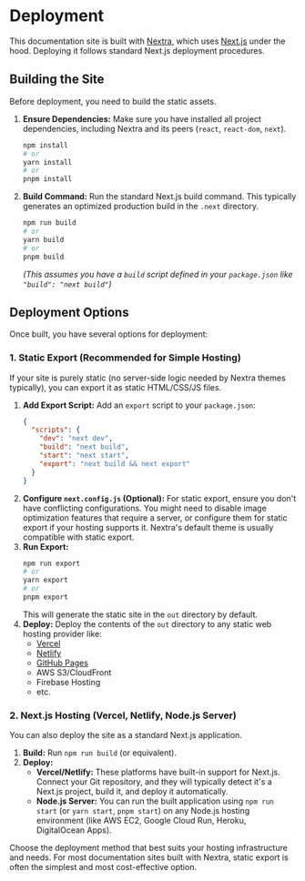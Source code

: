 # Deployment

This documentation site is built with [Nextra](https://nextra.site/), which uses [Next.js](https://nextjs.org/) under the hood. Deploying it follows standard Next.js deployment procedures.

## Building the Site

Before deployment, you need to build the static assets.

1.  **Ensure Dependencies:** Make sure you have installed all project dependencies, including Nextra and its peers (`react`, `react-dom`, `next`).
    ```bash
    npm install
    # or
    yarn install
    # or
    pnpm install
    ```
2.  **Build Command:** Run the standard Next.js build command. This typically generates an optimized production build in the `.next` directory.
    ```bash
    npm run build
    # or
    yarn build
    # or
    pnpm build
    ```
    *(This assumes you have a `build` script defined in your `package.json` like `"build": "next build"`)*

## Deployment Options

Once built, you have several options for deployment:

### 1. Static Export (Recommended for Simple Hosting)

If your site is purely static (no server-side logic needed by Nextra themes typically), you can export it as static HTML/CSS/JS files.

1.  **Add Export Script:** Add an `export` script to your `package.json`:
    ```json filename="package.json"
    {
      "scripts": {
        "dev": "next dev",
        "build": "next build",
        "start": "next start",
        "export": "next build && next export" 
      }
    }
    ```
2.  **Configure `next.config.js` (Optional):** For static export, ensure you don't have conflicting configurations. You might need to disable image optimization features that require a server, or configure them for static export if your hosting supports it. Nextra's default theme is usually compatible with static export.
3.  **Run Export:**
    ```bash
    npm run export
    # or
    yarn export
    # or
    pnpm export
    ```
    This will generate the static site in the `out` directory by default.
4.  **Deploy:** Deploy the contents of the `out` directory to any static web hosting provider like:
    *   [Vercel](https://vercel.com/)
    *   [Netlify](https://www.netlify.com/)
    *   [GitHub Pages](https://pages.github.com/)
    *   AWS S3/CloudFront
    *   Firebase Hosting
    *   etc.

### 2. Next.js Hosting (Vercel, Netlify, Node.js Server)

You can also deploy the site as a standard Next.js application.

1.  **Build:** Run `npm run build` (or equivalent).
2.  **Deploy:**
    *   **Vercel/Netlify:** These platforms have built-in support for Next.js. Connect your Git repository, and they will typically detect it's a Next.js project, build it, and deploy it automatically.
    *   **Node.js Server:** You can run the built application using `npm run start` (or `yarn start`, `pnpm start`) on any Node.js hosting environment (like AWS EC2, Google Cloud Run, Heroku, DigitalOcean Apps).

Choose the deployment method that best suits your hosting infrastructure and needs. For most documentation sites built with Nextra, static export is often the simplest and most cost-effective option. 